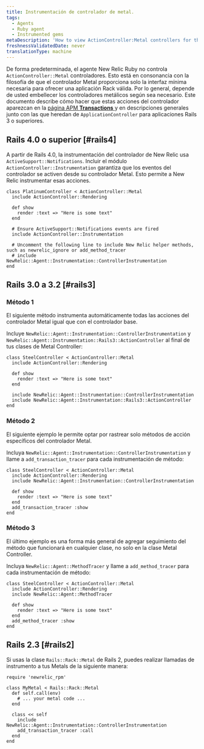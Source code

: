 ```yaml
---
title: Instrumentación de controlador de metal.
tags:
  - Agents
  - Ruby agent
  - Instrumented gems
metaDescription: 'How to view ActionController:Metal controllers for the Ruby agent in New Relic''s user interface.'
freshnessValidatedDate: never
translationType: machine
---
```


De forma predeterminada, el agente New Relic Ruby no controla `ActionController::Metal` controladores. Esto está en consonancia con la filosofía de que el controlador Metal proporciona solo la interfaz mínima necesaria para ofrecer una aplicación Rack válida. Por lo general, depende de usted embellecer los controladores metálicos según sea necesario. Este documento describe cómo hacer que estas acciones del controlador aparezcan en la [página APM <DNT>**Transactions**</DNT> ](/docs/apm/applications-menu/monitoring/transactions-page)y en descripciones generales junto con las que heredan de `ApplicationController` para aplicaciones Rails 3 o superiores.

## Rails 4.0 o superior [#rails4]

A partir de Rails 4.0, la instrumentación del controlador de New Relic usa `ActiveSupport::Notifications`. Incluir el módulo `ActionController::Instrumentation` garantiza que los eventos del controlador se activen desde su controlador Metal. Esto permite a New Relic instrumentar esas acciones.

```
class PlatinumController < ActionController::Metal
  include ActionController::Rendering

  def show
    render :text => "Here is some text"
  end

  # Ensure ActiveSupport::Notifications events are fired
  include ActionController::Instrumentation

  # Uncomment the following line to include New Relic helper methods, such as newrelic_ignore or add_method_tracer
  # include NewRelic::Agent::Instrumentation::ControllerInstrumentation
end
```

## Rails 3.0 a 3.2 [#rails3]

### Método 1

El siguiente método instrumenta automáticamente todas las acciones del controlador Metal igual que con el controlador base.

Incluye `NewRelic::Agent::Instrumentation::ControllerInstrumentation` y `NewRelic::Agent::Instrumentation::Rails3::ActionController` al final de tus clases de Metal Controller:

```
class SteelController < ActionController::Metal
  include ActionController::Rendering

  def show
    render :text => "Here is some text"
  end

  include NewRelic::Agent::Instrumentation::ControllerInstrumentation
  include NewRelic::Agent::Instrumentation::Rails3::ActionController
end
```

### Método 2

El siguiente ejemplo le permite optar por rastrear solo métodos de acción específicos del controlador Metal.

Incluya `NewRelic::Agent::Instrumentation::ControllerInstrumentation` y llame a `add_transaction_tracer` para cada instrumentación de método:

```
class SteelController < ActionController::Metal
  include ActionController::Rendering
  include NewRelic::Agent::Instrumentation::ControllerInstrumentation

  def show
    render :text => "Here is some text"
  end
  add_transaction_tracer :show
end
```

### Método 3

El último ejemplo es una forma más general de agregar seguimiento del método que funcionará en cualquier clase, no solo en la clase Metal Controller.

Incluya `NewRelic::Agent::MethodTracer` y llame a `add_method_tracer` para cada instrumentación de método:

```
class SteelController < ActionController::Metal
  include ActionController::Rendering
  include NewRelic::Agent::MethodTracer

  def show
    render :text => "Here is some text"
  end
  add_method_tracer :show
end
```

## Rails 2.3 [#rails2]

Si usas la clase `Rails::Rack::Metal` de Rails 2, puedes realizar llamadas de instrumento a tus Metals de la siguiente manera:

```
require 'newrelic_rpm'

class MyMetal < Rails::Rack::Metal
  def self.call(env)
    # ... your metal code ...
  end

  class << self
    include NewRelic::Agent::Instrumentation::ControllerInstrumentation
    add_transaction_tracer :call
  end
end
```